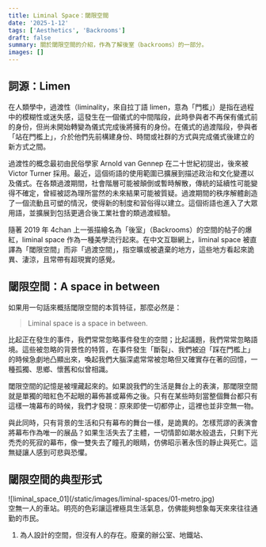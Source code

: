 ```yaml
---
title: Liminal Space：閾限空間
date: '2025-1-12'
tags: ['Aesthetics', 'Backrooms']
draft: false
summary: 關於閾限空間的介紹，作為了解後室（backrooms）的一部分。
images: []
---
```


## 詞源：Limen

在人類學中，過渡性（liminality，來自拉丁語 limen，意為「門檻」）是指在過程中的模糊性或迷失感，這發生在一個儀式的中間階段，此時參與者不再保有儀式前的身份，但尚未開始轉變為儀式完成後將擁有的身份。在儀式的過渡階段，參與者「站在門檻上」，介於他們先前構建身份、時間或社群的方式與完成儀式後建立的新方式之間。

過渡性的概念最初由民俗學家 Arnold van Gennep 在二十世紀初提出，後來被 Victor Turner 採用。最近，這個術語的使用範圍已擴展到描述政治和文化變遷以及儀式。在各類過渡期間，社會階層可能被顛倒或暫時解散，傳統的延續性可能變得不確定，曾經被認為理所當然的未來結果可能被質疑。過渡期間的秩序解體創造了一個流動且可塑的情況，使得新的制度和習俗得以建立。這個術語也進入了大眾用語，並擴展到包括更適合後工業社會的類過渡經驗。

隨著 2019 年 4chan 上一張描繪名為「後室」（Backrooms）的空間的帖子的爆紅，liminal space 作為一種美學流行起來。在中文互聯網上，liminal space 被直譯為「閾限空間」而非「過渡空間」，指空曠或被遺棄的地方，這些地方看起來詭異、淒涼，且常帶有超現實的感覺。


## 閾限空間：A space in between

如果用一句話來概括閾限空間的本質特征，那麼必然是：

> Liminal space is a space in between.

比起正在發生的事件，我們常常忽略事件發生的空間；比起議題，我們常常忽略語境。這些被忽略的背景性的特質，在事件發生「斷裂」、我們被迫「踩在門檻上」的時候急劇地凸顯出來，喚起我們大腦深處常常被忽略但又確實存在著的回憶，一種孤獨、思鄉、懷舊和似曾相識。

閾限空間的記憶是被埋藏起來的。如果說我們的生活是舞台上的表演，那閾限空間就是單獨的暗紅色不起眼的幕佈甚或幕佈之後。只有在某些時刻當整個舞台都只有這樣一塊幕布的時候，我們才發現：原來即使一切都停止，這裡也並非空無一物。

與此同時，只有背景的生活和只有幕布的舞台一樣，是詭異的。怎樣荒謬的表演會將幕布作為唯一的展品？如果生活失去了主體，一切情節如潮水般退去，只剩下光禿禿的死寂的幕布，像一雙失去了瞳孔的眼睛，仿佛昭示著永恆的靜止與死亡。這無疑讓人感到可悲與恐懼。

## 閾限空間的典型形式

<div className="flex flex-col items-center [&_p]:!my-0 -mt-5">
    <div>
        ![liminal_space_01](/static/images/liminal-spaces/01-metro.jpg)
    </div>
    <span className="-mt-4 text-sm text-gray-600 dark:text-gray-400">
        空無一人的車站。明亮的色彩讓這裡極具生活氣息，仿佛能夠想象每天來來往往通勤的市民。
    </span>
</div>



1. 為人設計的空間，但沒有人的存在。廢棄的辦公室、地鐵站、